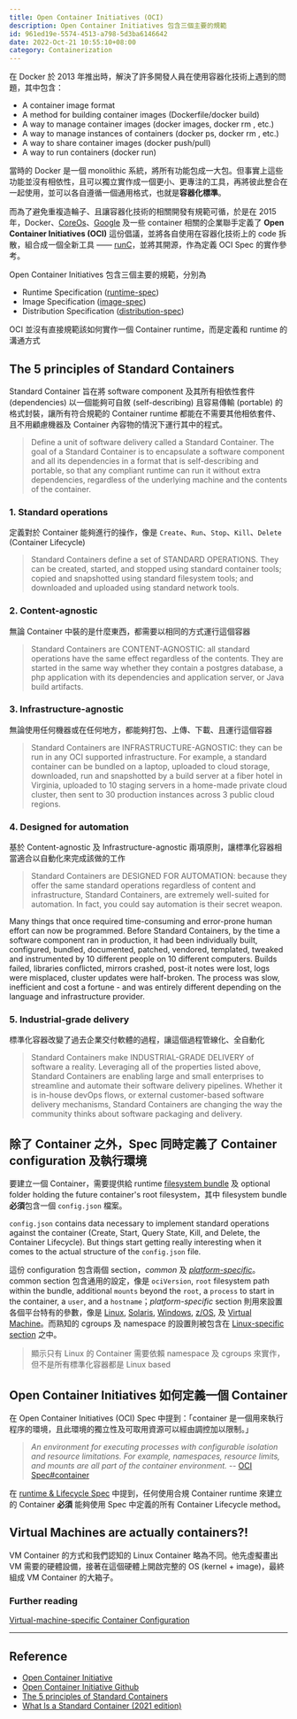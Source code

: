 ```yaml
---
title: Open Container Initiatives (OCI)
description: Open Container Initiatives 包含三個主要的規範
id: 961ed19e-5574-4513-a798-5d3ba6146642
date: 2022-Oct-21 10:55:10+08:00
category: Containerization
---
```


在 Docker 於 2013 年推出時，解決了許多開發人員在使用容器化技術上遇到的問題，其中包含：

- A container image format
- A method for building container images (Dockerfile/docker build)
- A way to manage container images (docker images, docker rm , etc.)
- A way to manage instances of containers (docker ps, docker rm , etc.)
- A way to share container images (docker push/pull)
- A way to run containers (docker run)

當時的 Docker 是一個 monolithic 系統，將所有功能包成一大包。但事實上這些功能並沒有相依性，且可以獨立實作成一個更小、更專注的工具，再將彼此整合在一起使用，並可以各自遵循一個通用格式，也就是**容器化標準**。

而為了避免重複造輪子、且讓容器化技術的相關開發有規範可循，於是在 2015 年，Docker、[CoreOs](https://getfedora.org/en/coreos?stream=stable)、[Google](https://www.google.com/) 及一些 container 相關的企業聯手定義了 **Open Container Initiatives (OCI)** 這份倡議，並將各自使用在容器化技術上的 code 拆散，組合成一個全新工具 —— [runC](https://github.com/opencontainers/runc)，並將其開源，作為定義 OCI Spec 的實作參考。

Open Container Initiatives 包含三個主要的規範，分別為

- Runtime Specification ([runtime-spec](https://github.com/opencontainers/runtime-spec/blob/main/runtime.md#operations))
- Image Specification ([image-spec](https://github.com/opencontainers/image-spec/blob/main/spec.md))
- Distribution Specification ([distribution-spec](https://github.com/opencontainers/distribution-spec/blob/main/spec.md))

<Callout emoji="🥸">
OCI 並沒有直接規範該如何實作一個 Container runtime，而是定義和 runtime 的溝通方式
</Callout>

## The 5 principles of Standard Containers

Standard Container 旨在將 software component 及其所有相依性套件 (dependencies) 以一個能夠可自敘 (self-describing) 且容易傳輸 (portable) 的格式封裝，讓所有符合規範的 Container runtime 都能在不需要其他相依套件、且不用顧慮機器及 Container 內容物的情況下運行其中的程式。

> Define a unit of software delivery called a Standard Container. The goal of a Standard Container is to encapsulate a software component and all its dependencies in a format that is self-describing and portable, so that any compliant runtime can run it without extra dependencies, regardless of the underlying machine and the contents of the container.

### 1. Standard operations

定義對於 Container 能夠進行的操作，像是 `Create`、`Run`、`Stop`、`Kill`、`Delete` (Container Lifecycle)

> Standard Containers define a set of STANDARD OPERATIONS. They can be created, started, and stopped using standard container tools; copied and snapshotted using standard filesystem tools; and downloaded and uploaded using standard network tools.

### 2. Content-agnostic

無論 Container 中裝的是什麼東西，都需要以相同的方式運行這個容器

> Standard Containers are CONTENT-AGNOSTIC: all standard operations have the same effect regardless of the contents. They are started in the same way whether they contain a postgres database, a php application with its dependencies and application server, or Java build artifacts.

### 3. Infrastructure-agnostic

無論使用任何機器或在任何地方，都能夠打包、上傳、下載、且運行這個容器

> Standard Containers are INFRASTRUCTURE-AGNOSTIC: they can be run in any OCI supported infrastructure. For example, a standard container can be bundled on a laptop, uploaded to cloud storage, downloaded, run and snapshotted by a build server at a fiber hotel in Virginia, uploaded to 10 staging servers in a home-made private cloud cluster, then sent to 30 production instances across 3 public cloud regions.

### 4. Designed for automation

基於 Content-agnostic 及 Infrastructure-agnostic 兩項原則，讓標準化容器相當適合以自動化來完成該做的工作

> Standard Containers are DESIGNED FOR AUTOMATION: because they offer the same standard operations regardless of content and infrastructure, Standard Containers, are extremely well-suited for automation. In fact, you could say automation is their secret weapon.

Many things that once required time-consuming and error-prone human effort can now be programmed. Before Standard Containers, by the time a software component ran in production, it had been individually built, configured, bundled, documented, patched, vendored, templated, tweaked and instrumented by 10 different people on 10 different computers. Builds failed, libraries conflicted, mirrors crashed, post-it notes were lost, logs were misplaced, cluster updates were half-broken. The process was slow, inefficient and cost a fortune - and was entirely different depending on the language and infrastructure provider.

### 5. Industrial-grade delivery

標準化容器改變了過去企業交付軟體的過程，讓這個過程管線化、全自動化

> Standard Containers make INDUSTRIAL-GRADE DELIVERY of software a reality. Leveraging all of the properties listed above, Standard Containers are enabling large and small enterprises to streamline and automate their software delivery pipelines. Whether it is in-house devOps flows, or external customer-based software delivery mechanisms, Standard Containers are changing the way the community thinks about software packaging and delivery.

## 除了 Container 之外，Spec 同時定義了 Container configuration 及執行環境

要建立一個 Container，需要提供給 runtime [filesystem bundle](https://github.com/opencontainers/runtime-spec/blob/44341cdd36f6fee6ddd73e602f9e3eca1466052f/bundle.md) 及 optional folder holding the future container's root filesystem，其中 filesystem bundle **必須**包含一個 `config.json` 檔案。

`config.json` contains data necessary to implement standard operations against the container (Create, Start, Query State, Kill, and Delete, the Container Lifecycle). But things start getting really interesting when it comes to the actual structure of the `config.json` file.

這份 configuration 包含兩個 section，*common* 及 [*platform-specific*](https://github.com/opencontainers/runtime-spec/blob/20a2d9782986ec2a7e0812ebe1515f73736c6a0c/config.md#platform-specific-configuration)。common section 包含通用的設定，像是 `ociVersion`, `root` filesystem path within the bundle, additional `mounts` beyond the `root`, a `process` to start in the container, a `user`, and a `hostname`；*platform-specific* section 則用來設置各個平台特有的參數，像是 [Linux](https://github.com/opencontainers/runtime-spec/blob/20a2d9782986ec2a7e0812ebe1515f73736c6a0c/config-linux.md), [Solaris](https://github.com/opencontainers/runtime-spec/blob/20a2d9782986ec2a7e0812ebe1515f73736c6a0c/config-solaris.md), [Windows](https://github.com/opencontainers/runtime-spec/blob/20a2d9782986ec2a7e0812ebe1515f73736c6a0c/config-windows.md), [z/OS](https://github.com/opencontainers/runtime-spec/blob/20a2d9782986ec2a7e0812ebe1515f73736c6a0c/config-zos.md), 及 [Virtual Machine](https://github.com/opencontainers/runtime-spec/blob/20a2d9782986ec2a7e0812ebe1515f73736c6a0c/config-vm.md)。而熟知的 cgroups 及 namespace 的設置則被包含在 [Linux-specific section](https://github.com/opencontainers/runtime-spec/blob/20a2d9782986ec2a7e0812ebe1515f73736c6a0c/config-linux.md) 之中。

> 顯示只有 Linux 的 Container 需要依賴 namespace 及 cgroups 來實作，但不是所有標準化容器都是 Linux based

## Open Container Initiatives 如何定義一個 Container 

在 Open Container Initiatives (OCI) Spec 中提到：「container 是一個用來執行程序的環境，且此環境的獨立性及可取用資源可以經由調控加以限制。」

> *An environment for executing processes with configurable isolation and resource limitations. For example, namespaces, resource limits, and mounts are all part of the container environment.* -- [OCI Spec#container](https://github.com/opencontainers/runtime-spec/blob/20a2d9782986ec2a7e0812ebe1515f73736c6a0c/glossary.md#container)

在 [runtime & Lifecycle Spec](https://github.com/opencontainers/runtime-spec/blob/20a2d9782986ec2a7e0812ebe1515f73736c6a0c/glossary.md) 中提到，任何使用合規 Container runtime 來建立的 Container **必須** 能夠使用 Spec 中定義的所有 Container Lifecycle method。


## Virtual Machines are actually containers?!

VM Container 的方式和我們認知的 Linux Container 略為不同。他先虛擬畫出 VM 需要的硬體設備，接著在這個硬體上開啟完整的 OS (kernel + image)，最終組成 VM Container 的大箱子。

### Further reading

[Virtual-machine-specific Container Configuration](https://github.com/opencontainers/runtime-spec/blob/20a2d9782986ec2a7e0812ebe1515f73736c6a0c/config-vm.md)

---

## Reference

- [Open Container Initiative](https://opencontainers.org/)
- [Open Container Initiative Github](https://github.com/opencontainers)
- [The 5 principles of Standard Containers](https://github.com/opencontainers/runtime-spec/blob/20a2d9782986ec2a7e0812ebe1515f73736c6a0c/principles.md#the-5-principles-of-standard-containers)
- [What Is a Standard Container (2021 edition)](https://iximiuz.com/en/posts/oci-containers/)

